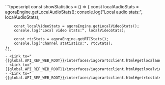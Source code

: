 <PlatformWrapper platform="react-js">
    ```typescript
      const showStatistics = () => {
        const localAudioStats = agoraEngine.getLocalAudioStats();
        console.log("Local audio stats:", localAudioStats);
        
        const localVideoStats = agoraEngine.getLocalVideoStats();
        console.log("Local video stats:", localVideoStats);
        
        const rtcStats = agoraEngine.getRTCStats();
        console.log("Channel statistics:", rtcStats);
    };
    ```
    - <Link to="{{global.API_REF_WEB_ROOT}}/interfaces/iagorartcclient.html#getlocalaudiostats">getLocalAudioStats</Link>
    - <Link to="{{global.API_REF_WEB_ROOT}}/interfaces/iagorartcclient.html#getlocalvideostats">getLocalVideoStats</Link>
    - <Link to="{{global.API_REF_WEB_ROOT}}/interfaces/iagorartcclient.html#getrtcstats">getRTCStats</Link>

</PlatformWrapper>